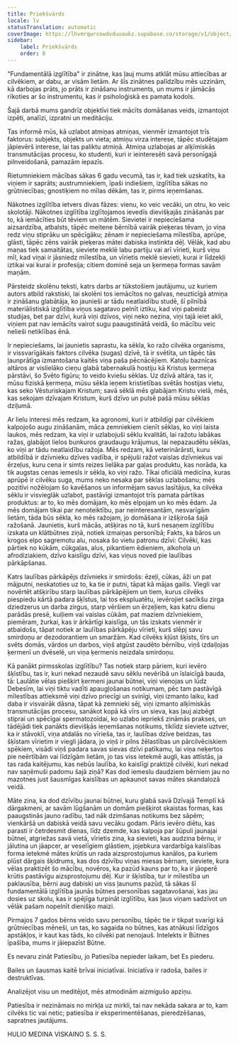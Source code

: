 ```yaml
---
title: Priekšvārds
locale: lv
statusTranslation: automatic
coverImage: https://lhvmrqwrcowdvduuaukz.supabase.co/storage/v1/object/public/strapi-uploads/small_cover-educacion-fundamental.webp-2d51a7828a2b1309555be27f7e2a61a0.webp
sidebar:
    label: Priekšvārds
    order: 0
---
```

"Fundamentālā izglītība" ir zinātne, kas ļauj mums atklāt mūsu attiecības ar cilvēkiem, ar dabu, ar visām lietām. Ar šīs zinātnes palīdzību mēs uzzinām, kā darbojas prāts, jo prāts ir zināšanu instruments, un mums ir jāmācās rīkoties ar šo instrumentu, kas ir psiholoģiskā es pamata kodols.

Šajā darbā mums gandrīz objektīvi tiek mācīts domāšanas veids, izmantojot izpēti, analīzi, izpratni un meditāciju.

Tas informē mūs, kā uzlabot atmiņas atmiņas, vienmēr izmantojot trīs faktorus: subjekts, objekts un vieta; atmiņu virza interese, tāpēc studētajam jāpievērš interese, lai tas paliktu atmiņā. Atmiņa uzlabojas ar alķīmiskās transmutācijas procesu, ko studenti, kuri ir ieinteresēti savā personīgajā pilnveidošanā, pamazām iepazīs.

Rietumniekiem mācības sākas 6 gadu vecumā, tas ir, kad tiek uzskatīts, ka viņiem ir saprāts; austrumniekiem, īpaši indiešiem, izglītība sākas no grūtniecības; gnostiķiem no mīlas dēkām, tas ir, pirms ieņemšanas.

Nākotnes izglītība ietvers divas fāzes: vienu, ko veic vecāki, un otru, ko veic skolotāji. Nākotnes izglītība izglītojamos ievedīs dievišķajās zināšanās par to, kā iemācīties būt tēviem un mātēm. Sievietei ir nepieciešama aizsardzība, atbalsts, tāpēc meitene bērnībā vairāk pieķeras tēvam, jo ​​viņa redz viņu stiprāku un spēcīgāku; zēnam ir nepieciešama mīlestība, aprūpe, glāsti, tāpēc zēns vairāk pieķeras mātei dabiska instinkta dēļ. Vēlāk, kad abu maņas tiek samaitātas, sieviete meklē labu partiju vai arī vīrieti, kurš viņu mīl, kad viņai ir jāsniedz mīlestība, un vīrietis meklē sievieti, kurai ir līdzekļi iztikai vai kurai ir profesija; citiem dominē seja un ķermeņa formas savām maņām.

Pārsteidz skolēnu teksti, katrs darbs ar tūkstošiem jautājumu, uz kuriem autors atbild rakstiski, lai skolēni tos iemācītos no galvas, neuzticīgā atmiņa ir zināšanu glabātāja, ko jaunieši ar tādu neatlaidību studē, šī pilnībā materiālistiskā izglītība viņus sagatavo pelnīt iztiku, kad viņi pabeidz studijas, bet par dzīvi, kurā viņi dzīvos, viņi neko nezina, viņi tajā ieiet akli, viņiem pat nav iemācīts vairot sugu paaugstinātā veidā, šo mācību veic nelieši netiklības ēnā.

Ir nepieciešams, lai jaunietis saprastu, ka sēkla, ko ražo cilvēka organisms, ir vissvarīgākais faktors cilvēka (sugas) dzīvē, tā ir svētīta, un tāpēc tās ļaunprātīga izmantošana kaitēs viņa paša pēcnācējiem. Katoļu baznīcas altāros ar vislielāko cieņu glabā tabernakulā hostiju kā Kristus ķermeņa pārstāvi, šo Svēto figūru; to veido kviešu sēklas. Uz dzīvā altāra, tas ir, mūsu fiziskā ķermeņa, mūsu sēkla ieņem kristietības svētās hostijas vietu, kas seko Vēsturiskajam Kristum; savā sēklā mēs glabājam Kristu vielā, mēs, kas sekojam dzīvajam Kristum, kurš dzīvo un pulsē pašā mūsu sēklas dziļumā.

Ar lielu interesi mēs redzam, ka agronomi, kuri ir atbildīgi par cilvēkiem kalpojošo augu zināšanām, māca zemniekiem cienīt sēklas, ko viņi laista laukos, mēs redzam, ka viņi ir uzlabojuši sēklu kvalitāti, lai ražotu labākas ražas, glabājot lielos bunkuros graudaugu krājumus, lai nepazaudētu sēklas, ko viņi ar tādu neatlaidību ražoja. Mēs redzam, kā veterinārārsti, kuru atbildībā ir dzīvnieku dzīves vadība, ir spējuši ražot vaislas dzīvniekus vai ērzeļus, kuru cena ir simts reizes lielāka par gaļas produktu, kas norāda, ka tik augstas cenas iemesls ir sēkla, ko viņi ražo. Tikai oficiālā medicīna, kuras aprūpē ir cilvēku suga, mums neko nesaka par sēklas uzlabošanu; mēs pozitīvi nožēlojam šo kavēšanos un informējam savus lasītājus, ka cilvēka sēklu ir visvieglāk uzlabot, pastāvīgi izmantojot trīs pamata pārtikas produktus: ar to, ko mēs domājam, ko mēs elpojam un ko mēs ēdam. Ja mēs domājam tikai par nenoteiktību, par neinteresantām, nesvarīgām lietām, tāda būs sēkla, ko mēs ražojam, jo ​​domāšana ir izšķiroša šajā ražošanā. Jaunietis, kurš mācās, atšķiras no tā, kurš nesaņem izglītību izskata un klātbūtnes ziņā, notiek izmaiņas personībā; Fakts, ka bāros un krogos elpo sagremotu alu, nosaka šo vietu patronu dzīvi: Cilvēki, kas pārtiek no kūkām, cūkgaļas, alus, pikantiem ēdieniem, alkohola un afrodiziakiem, dzīvo kaislīgu dzīvi, kas viņus noved pie laulības pārkāpšanas.

Katrs laulības pārkāpējs dzīvnieks ir smirdošs: ēzeļi, cūkas, āži un pat mājputni, neskatoties uz to, ka tie ir putni, tāpat kā mājas gailis. Viegli var novērtēt atšķirību starp laulības pārkāpējiem un tiem, kurus cilvēks piespiedu kārtā padara šķīstus, lai tos ekspluatētu, ievērojiet sacīkšu zirga dziedzerus un darba zirgus, starp vēršiem un ērzeļiem, kas katru dienu parādās presē, kuiļiem vai vaislas cūkām, pat maziem dzīvniekiem, piemēram, žurkai, kas ir ārkārtīgi kaislīga, un tās izskats vienmēr ir atbaidošs, tāpat notiek ar laulības pārkāpēju vīrieti, kurš slēpj savu smirdoņu ar dezodorantiem un smaržām. Kad cilvēks kļūst šķīsts, tīrs un svēts domās, vārdos un darbos, viņš atgūst zaudēto bērnību, viņš izdaiļojas ķermenī un dvēselē, un viņa ķermenis neizdala smirdoņu.

Kā panākt pirmsskolas izglītību? Tas notiek starp pāriem, kuri ievēro šķīstību, tas ir, kuri nekad nezaudē savu sēklu nevērībā un īslaicīgā bauda, tā: Laulātie vēlas piešķirt ķermeni jaunai būtnei, viņi vienojas un lūdz Debesīm, lai viņi tiktu vadīti apaugļošanas notikumam, pēc tam pastāvīgā mīlestības attieksmē viņi dzīvo priecīgi un svinīgi, viņi izmanto laiku, kad daba ir visvairāk dāsna, tāpat kā zemnieki sēj, viņi izmanto alķīmiskās transmutācijas procesu, sanākot kopā kā vīrs un sieva, kas ļauj aizbēgt stiprai un spēcīgai spermatozoīdai, ko uzlabo iepriekš zināmās prakses, un tādējādi tiek panākts dievišķās ieņemšanas notikums, tiklīdz sieviete uztver, ka ir stāvoklī, viņa atdalās no vīrieša, tas ir, laulības dzīve beidzas, tas šķīstam vīrietim ir viegli jādara, jo viņš ir pilns žēlastības un pārcilvēciskiem spēkiem, visādi viņš padara savas sievas dzīvi patīkamu, lai viņa neķertos pie neērtībām vai līdzīgām lietām, jo ​​tas viss ietekmē augli, kas attīstās, ja tas rada kaitējumu, kas nebūs laulība, ko kaislīgi praktizē cilvēki, kuri nekad nav saņēmuši padomu šajā ziņā? Kas dod iemeslu daudziem bērniem jau no mazotnes just šausmīgas kaislības un apkaunot savas mātes skandalozā veidā.

Māte zina, ka dod dzīvību jaunai būtnei, kuru glabā savā Dzīvajā Templī kā dārgakmeni, ar savām lūgšanām un domām piešķirot skaistas formas, kas paaugstinās jauno radību, tad nāk dzimšanas notikums bez sāpēm; vienkāršā un dabiskā veidā savu vecāku godam. Pāris ievēro diētu, kas parasti ir četrdesmit dienas, līdz dzemde, kas kalpoja par šūpuli jaunajai būtnei, atgriežas savā vietā, vīrietis zina, ka sievieti, kas audzina bērnu, ir jālutina un jāapcer, ar veselīgiem glāstiem, jo ​​jebkura vardarbīga kaislības forma ietekmē mātes krūtis un rada aizsprostojumus kanālos, pa kuriem plūst dārgais šķidrums, kas dos dzīvību viņas miesas bērnam, sieviete, kura vēlas praktizēt šo mācību, novēros, ka pazūd kauns par to, ka ir jāoperē krūtis pastāvīgu aizsprostojumu dēļ. Kur ir šķīstība, tur ir mīlestība un paklausība, bērni aug dabiski un viss ļaunums pazūd, tā sākas šī fundamentālā izglītība jaunās būtnes personības sagatavošanai, kas jau dosies uz skolu, kas ir spējīga turpināt izglītību, kas ļaus viņam sadzīvot un vēlāk pašam nopelnīt dienišķo maizi.

Pirmajos 7 gados bērns veido savu personību, tāpēc tie ir tikpat svarīgi kā grūtniecības mēneši, un tas, ko sagaida no būtnes, kas atnākusi līdzīgos apstākļos, ir kaut kas tāds, ko cilvēki pat nenojauš. Intelekts ir Būtnes īpašība, mums ir jāiepazīst Būtne.

Es nevaru zināt Patiesību, jo Patiesība nepieder laikam, bet Es piederu.

Bailes un šausmas kaitē brīvai iniciatīvai. Iniciatīva ir radoša, bailes ir destruktīvas.

Analizējot visu un meditējot, mēs atmodinām aizmigušo apziņu.

Patiesība ir nezināmais no mirkļa uz mirkli, tai nav nekāda sakara ar to, kam cilvēks tic vai netic; patiesība ir eksperimentēšanas, pieredzēšanas, sapratnes jautājums.

HULIO MEDINA VISKAINO
S. S. S.

